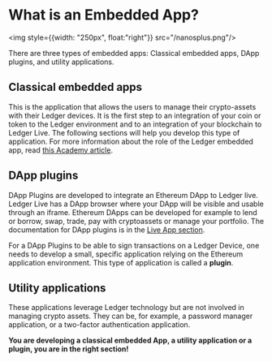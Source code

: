# What is an Embedded App?

<img style={{width: "250px", float:"right"}} src="/nanosplus.png"/>

There are three types of embedded apps: Classical embedded apps, DApp plugins, and utility applications.

## Classical embedded apps

This is the application that allows the users to manage their crypto-assets with their Ledger devices. It is the first step to an integration of your coin or token to the Ledger environment and to an integration of your blockchain to Ledger Live. The following sections will help you develop this type of application. For more information about the role of the Ledger embedded app, read [this Academy article](https://www.ledger.com/academy/hardwarewallet/what-are-ledger-applications-and-why-do-i-need-them).

## DApp plugins

DApp Plugins are developed to integrate an Ethereum DApp to Ledger live. Ledger Live has a DApp browser where your DApp will be visible and usable through an iframe. Ethereum DApps can be developed for example to lend or borrow, swap, trade, pay with cryptoassets or manage your portfolio. The documentation for DApp plugins is in the [Live App section](../../../docs/discover).

For a DApp Plugins to be able to sign transactions on a Ledger Device, one needs to develop a small, specific application relying on the Ethereum application environment. This type of application is called a **plugin**.

## Utility applications

These applications leverage Ledger technology but are not involved in managing crypto assets. They can be, for example, a password manager application, or a two-factor authentication application.

**You are developing a classical embedded App, a utility application or a plugin, you are in the right section!**
